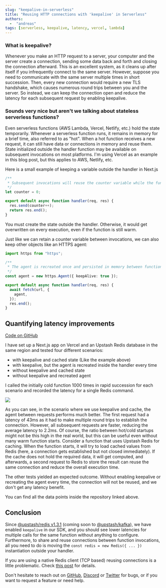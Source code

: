 ```yaml
---
slug: "keepalive-in-serverless"
title: "Reusing HTTP connections with 'keepalive' in Serverless"
authors:
  -  "andreas"
tags: [serverless, keepalive, latency, vercel, lambda]
---
```


### What is keepalive?

Whenever you make an HTTP request to a server, your computer and the server create a connection, sending some data back and forth and closing the connection afterward. This is an excellent system, as it cleans up after itself if you infrequently connect to the same server. However, suppose you need to communicate with the same server multiple times in short succession. Then, every new connection would require a new TLS handshake, which causes numerous round trips between you and the server. So instead, we can keep the connection open and reduce the latency for each subsequent request by enabling keepalive.

### Sounds very nice but aren't we talking about stateless serverless functions?

Even serverless functions (AWS Lambda, Vercel, Netlify, etc.) hold the state temporarily. Whenever a serverless function runs, it remains in memory for a brief time, also referred to as "hot". When a hot function receives a new request, it can still have data or connections in memory and reuse them. State initialized outside the handler function may be available on subsequent invocations on most platforms.
I'm using Vercel as an example in this blog post, but this applies to AWS, Netlify, etc.

Here is a small example of keeping a variable outside the handler in Next.js

```ts
/**
 * Subsequent invocations will reuse the counter variable while the function remains hot.
 */
let counter = 0;

export default async function handler(req, res) {
  res.send(counter++);
  return res.end();
}
```

You must create the state outside the handler. Otherwise, it would get overwritten on every execution, even if the function is still warm.

Just like we can retain a counter variable between invocations, we can also keep other objects like an HTTPS agent:

```ts
import https from "https";

/**
 * The agent is recreated once and persisted in memory between function invocations
 */
const agent = new https.Agent({ keepAlive: true });

export default async function handler(req, res) {
  await fetch(url, {
    agent,
  });
  res.end();
}
```

## Quantifying latency improvements

[Code on GitHub](https://github.com/chronark/vercel-keepalive-tests)

I have set up a Next.js app on Vercel and an Upstash Redis database in the same region and tested four different scenarios:

- with keepalive and cached state (Like the example above)
- with keepalive, but the agent is recreated inside the handler every time
- without keepalive and cached state
- without keepalive and recreated agent

I called the initially cold function 1000 times in rapid succession for each scenario and recorded the latency for a single Redis command.

![](/blog/keepalive-in-serverless/latency_percentile.svg)

As you can see, in the scenario where we use keepalive and cache, the agent between requests performs much better. The first request had a latency of 43ms as it had to make multiple round trips to establish the connection. However, all subsequent requests are faster, reducing the average latency to 2.2ms. Of course, the ratio between hot/cold startups might not be this high in the real world, but this can be useful even without many warm function starts.
Consider a function that uses Upstash Redis for caching. When the function starts, it will try to load cached values from Redis (here, a connection gets established but not closed immediately). If the cache does not hold the required data, it will get computed, and afterwards, a second request to Redis to store the result can reuse the same connection and reduce the overall execution time.

The other tests yielded an expected outcome. Without enabling keepalive or recreating the agent every time, the connection will not be reused, and we don't get any latency benefit.

You can find all the data points inside the repository linked above.

## Conclusion

Since [@upstash/redis v1.3.1](https://github.com/upstash/upstash-redis/releases/tag/v1.3.1) (coming soon to [@upstash/kafka](https://github.com/upstash/upstash-kafka)), we have enabled `keepalive` in our SDK, and you should see lower latencies for multiple calls for the same function without anything to configure. Furthermore, to share and reuse connections between function invocations, all you need to do is moving the `const redis = new Redis({ ... })` instantiation outside your handler.

If you are using a native Redis client (TCP based) reusing connections is a little problematic. Check [this post](https://blog.upstash.com/serverless-database-connections) for details.

Don't hesitate to reach out on [GitHub](https://github.com/upstash/issues/issues/new), [Discord](https://upstash.com/discord) or [Twitter](https://twitter.com/upstash) for bugs, or if you want to request a feature or need help.
